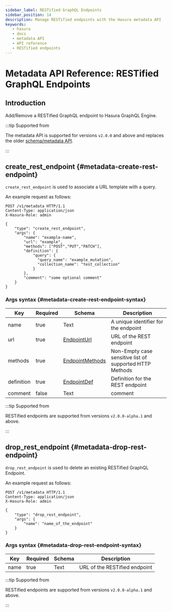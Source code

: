 ```yaml
---
sidebar_label: RESTified GraphQL Endpoints
sidebar_position: 14
description: Manage RESTified endpoints with the Hasura metadata API
keywords:
   - hasura
   - docs
   - metadata API
   - API reference
   - RESTified endpoints
---
```


# Metadata API Reference: RESTified GraphQL Endpoints

## Introduction

Add/Remove a RESTified GraphQL endpoint to Hasura GraphQL Engine.

:::tip Supported from

The metadata API is supported for versions `v2.0.0` and above and
replaces the older [schema/metadata API](/api-reference/schema-metadata-api/index.mdx).

:::

## create_rest_endpoint {#metadata-create-rest-endpoint}

`create_rest_endpoint` is used to associate a URL template with a query.

An example request as follows:

```http
POST /v1/metadata HTTP/1.1
Content-Type: application/json
X-Hasura-Role: admin

{
    "type": "create_rest_endpoint",
    "args": {
        "name": "example-name",
        "url": "example",
        "methods": ["POST","PUT","PATCH"],
        "definition": {
            "query": {
              "query_name": "example_mutation",
              "collection_name": "test_collection"
            }
        },
        "comment": "some optional comment"
    }
}
```

### Args syntax {#metadata-create-rest-endpoint-syntax}

| Key        | Required | Schema            | Description                                             |
|------------|----------|-------------------|---------------------------------------------------------|
| name       | true     | Text              | A unique identifier for the endpoint                    |
| url        | true     | [EndpointUrl](/api-reference/syntax-defs.mdx#endpointurl)     | URL of the REST endpoint                                |
| methods    | true     | [EndpointMethods](/api-reference/syntax-defs.mdx#endpointmethods) | Non-Empty case sensitive list of supported HTTP Methods |
| definition | true     | [EndpointDef](/api-reference/syntax-defs.mdx#endpointdef)     | Definition for the REST endpoint                        |
| comment    | false    | Text              | comment                                                 |

:::tip Supported from

RESTified endpoints are supported from versions `v2.0.0-alpha.1` and above.

:::

## drop_rest_endpoint {#metadata-drop-rest-endpoint}

`drop_rest_endpoint` is used to delete an existing RESTified GraphQL Endpoint.

An example request as follows:

```http
POST /v1/metadata HTTP/1.1
Content-Type: application/json
X-Hasura-Role: admin

{
    "type": "drop_rest_endpoint",
    "args": {
        "name": "name_of_the_endpoint"
    }
}
```

### Args syntax {#metadata-drop-rest-endpoint-syntax}

| Key  | Required | Schema | Description                   |
|------|----------|--------|-------------------------------|
| name | true     | Text   | URL of the RESTified endpoint |

:::tip Supported from

RESTified endpoints are supported from versions `v2.0.0-alpha.1` and above.

:::
